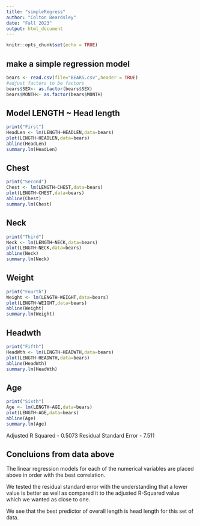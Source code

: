 ```yaml
---
title: "simpleRegress"
author: "Colton Beardsley"
date: "Fall 2023"
output: html_document
---
```


```r
knitr::opts_chunk$set(echo = TRUE)
```

## make a simple regression model

```r
bears <- read.csv(file="BEARS.csv",header = TRUE)
#adjust factors to be factors
bears$SEX<- as.factor(bears$SEX)
bears$MONTH<- as.factor(bears$MONTH)
```

## Model LENGTH ~ Head length


```r
print("First")
HeadLen <- lm(LENGTH~HEADLEN,data=bears)
plot(LENGTH~HEADLEN,data=bears)
abline(HeadLen)
summary.lm(HeadLen)
```

## Chest

```r
print("Second")
Chest <- lm(LENGTH~CHEST,data=bears)
plot(LENGTH~CHEST,data=bears)
abline(Chest)
summary.lm(Chest)
```

## Neck

```r
print("Third")
Neck <- lm(LENGTH~NECK,data=bears)
plot(LENGTH~NECK,data=bears)
abline(Neck)
summary.lm(Neck)
```

## Weight

```r
print("Fourth")
Weight <- lm(LENGTH~WEIGHT,data=bears)
plot(LENGTH~WEIGHT,data=bears)
abline(Weight)
summary.lm(Weight)
```

## Headwth

```r
print("Fifth")
HeadWth <- lm(LENGTH~HEADWTH,data=bears)
plot(LENGTH~HEADWTH,data=bears)
abline(HeadWth)
summary.lm(HeadWth)
```

## Age
```r
print("Sixth")
Age <- lm(LENGTH~AGE,data=bears)
plot(LENGTH~AGE,data=bears)
abline(Age)
summary.lm(Age)
```

Adjusted R Squared - 0.5073
Residual Standard Error - 7.511

## Concluions from data above

The linear regression models for each of the numerical variables are placed above in order with the best correlation.

We tested the residual standard error with the understanding that a lower value is better as well as compared it to the adjusted R-Squared value which we wanted as close to one.

We see that the best predictor of overall length is head length for this set of data.
